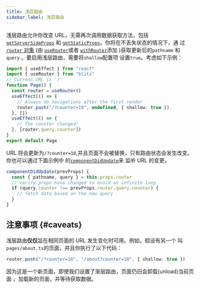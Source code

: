 ```yaml
---
title: 浅层路由
sidebar_label: 浅层路由
---
```


浅层路由允许你改变 URL，无需再次调用数据获取方法，包括
[`getServerSideProps`](get-server-side-props) 和
[`getStaticProps`](get-static-props)。你将在不丢失状态的情况下，通
过[`router` 对象](router#router-object) (由
[`useRouter`](router#use-router)或者 [`withRouter`](router#use-router)添加
)获取更新后的`pathname` 和 `query` 。要启用浅层路由，需要将`shallow`配置项
设置`true`。考虑如下示例：

```ts
import { useEffect } from "react"
import { useRouter } from "blitz"
// Current URL is '/'
function Page() {
  const router = useRouter()
  useEffect(() => {
    // Always do navigations after the first render
    router.push("/?counter=10", undefined, { shallow: true })
  }, [])
  useEffect(() => {
    // The counter changed!
  }, [router.query.counter])
}
export default Page
```

URL 将会更新为`/?counter=10`,并且页面不会被替换，只有路由状态会发生改变。
你也可以通过下面示例中
的[`componentDidUpdate`](https://reactjs.org/docs/react-component.html#componentdidupdate)来
监听 URL 的变更。

```ts
componentDidUpdate(prevProps) {
  const { pathname, query } = this.props.router
  // verify props have changed to avoid an infinite loop
  if (query.counter !== prevProps.router.query.counter) {
    // fetch data based on the new query
  }
}
```

## 注意事项 {#caveats}

浅层路由**仅仅**旨在相同页面的 URL 发生变化时可用。例如，假设有另一个
叫`pages/about.ts`的页面，并且你执行了以下代码：

```ts
router.push("/?counter=10", "/about?counter=10", { shallow: true })
```

因为这是一个新页面，即使我们设置了渐层路由，页面仍旧会卸载(unload)当前页面
，加载新的页面，并等待获取数据。
